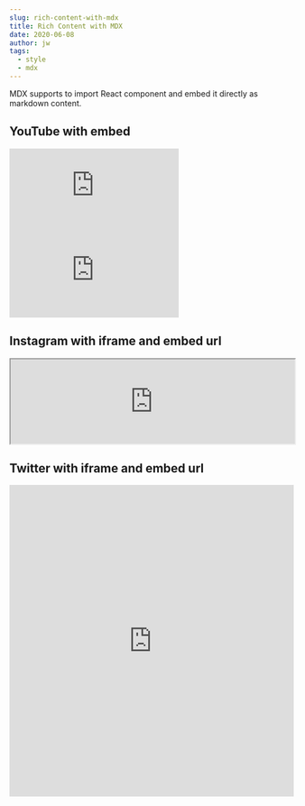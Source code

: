 ```yaml
---
slug: rich-content-with-mdx
title: Rich Content with MDX
date: 2020-06-08
author: jw
tags:
  - style
  - mdx
---
```

MDX supports to import React component and embed it directly as markdown content.

## YouTube with embed

<div class="video-container"><iframe class="youtube-embed" src="https://www.youtube.com/embed/8WEDJVhTiIg" frameBorder="0" allow="accelerometer; autoplay; clipboard-write; encrypted-media; gyroscope; picture-in-picture" allowFullScreen> </iframe></div>

<div class="video-container"><iframe class="youtube-embed" src="https://www.youtube.com/embed/R2mCQM7L1r4" frameBorder="0" allow="accelerometer; autoplay; clipboard-write; encrypted-media; gyroscope; picture-in-picture" allowFullScreen> </iframe></div>

## Instagram with iframe and embed url

<iframe class='instagram-post' src="https://www.instagram.com/p/BHisJLwAEeU/embed/captioned/" width="100%" frameBorder='1'><InstagramEmbed/> </iframe>

## Twitter with iframe and embed url

<iframe class='tweet' allowTransparency="true" allowFullScreen="true" width="100%" height="553px" src="https://platform.twitter.com/embed/Tweet.html?dnt=false&embedId=twitter-widget-2&frame=false&hideCard=false&hideThread=false&id=463440424141459456&theme=dark" frameBorder='0'> </iframe>
